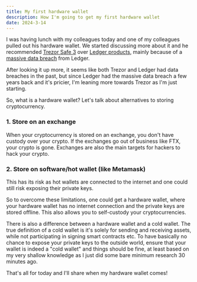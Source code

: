 ```yaml
---
title: My first hardware wallet
description: How I'm going to get my first hardware wallet
date: 2024-3-14
---
```


I was having lunch with my colleagues today and one of my colleagues pulled out his hardware wallet. We started discussing more about it and he recommended [Trezor Safe 3](https://trezor.io/trezor-safe-3) over [Ledger products](https://shop.ledger.com/), mainly because of a [massive data breach](https://cointelegraph.com/news/ledger-data-leak-a-simple-mistake-exposed-270k-crypto-wallet-buyers) from Ledger.

After looking it up more, it seems like both Trezor and Ledger had data breaches in the past, but since Ledger had the massive data breach a few years back and it's pricier, I'm leaning more towards Trezor as I'm just starting. 

So, what is a hardware wallet? Let's talk about alternatives to storing cryptocurrency.

### 1. Store on an exchange
When your cryptocurrency is stored on an exchange, you don't have custody over your crypto. If the exchanges go out of business like FTX, your crypto is gone. Exchanges are also the main targets for hackers to hack your crypto.

### 2. Store on software/hot wallet (like Metamask)
This has its risk as hot wallets are connected to the internet and one could still risk exposing their private keys.

So to overcome these limitations, one could get a hardware wallet, where your hardware wallet has no internet connection and the private keys are stored offline. This also allows you to self-custody your cryptocurrencies.

There is also a difference between a hardware wallet and a cold wallet. The true definition of a cold wallet is it's solely for sending and receiving assets, while not participating in signing smart contracts etc. To have basically no chance to expose your private keys to the outside world, ensure that your wallet is indeed a "cold wallet" and things should be fine, at least based on my very shallow knowledge as I just did some bare minimum research 30 minutes ago.

That's all for today and I'll share when my hardware wallet comes!

